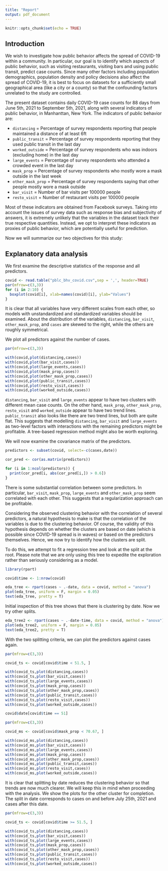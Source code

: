 ```yaml
---
title: "Report"
output: pdf_document
---
```


```r
knitr::opts_chunk$set(echo = TRUE)
```

## Introduction

We wish to investigate how public behavior affects the spread of COVID-19 within a community. In particular, our goal is to identify which aspects of public behavior, such as visiting restaurants, visiting bars and using public transit, predict case counts. Since many other factors including population demographics, population density and policy decisions also affect the spread of COVID-19, it is best to focus on datasets for a sufficiently small geographical area (like a city or a county) so that the confounding factors unrelated to the study are controlled.

The present dataset contains daily COVID-19 case counts for 88 days from June 5th, 2021 to September 5th, 2021, along with several indicators of public behavior, in Manhanttan, New York. The indicators of public behavior are:

- `distancing` = Percentage of survey respondents reporting that people maintained a distance of at least 6ft
- `public_transit` = Percentage of survey respondents reporting that they used public transit in the last day
- `worked_outside` = Percentage of survey respondents who was indoors (excluding home) in the last day
- `large_events` = Percentage of survey respondents who attended a crowded event in the last day
- `mask_prop` = Percentage of survey respondents who mostly wore a mask outside in the last week
- `other_mask_prop` = Percentage of survey respondents saying that other people mostly wore a mask outside
- `bar_visit` = Number of bar visits per 100000 people
- `resto_visit` = Number of restaurant visits per 100000 people

Most of these indicators are obtained from Facebook surveys. Taking into account the issues of survey data such as response bias and subjectivity of answers, it is extremely unlikely that the variables in the dataset track their true respective quantities. Instead, we opt to interpret these indicators as proxies of public behavior, which are potentially useful for prediction.

Now we will summarize our two objectives for this study:
\begin{enumerate}
\item Identify which of the above indicators are important in predicting COVID-19 case counts.
\item Identify a model which can be used to predict future COVID-19 case counts.
\end{enumerate}

## Explanatory data analysis

We first examine the descriptive statistics of the response and all predictors.

```r
covid <- read.table("pblc_bhv_covid.csv",sep = ',', header=TRUE)
par(mfrow=c(3,3))
for (i in 2:10) {
  boxplot(covid[i], xlab=names(covid)[i], ylab="Values")
}
```
It is clear that all variables have very different scales from each other, so models with unstandardized and standardized variables should be examined. About the distribution of the variables, `distancing`, `bar_visit`, `other_mask_prop`, and `cases` are skewed to the right, while the others are roughly symmetrical.

We plot all predictors against the number of cases.

```r

par(mfrow=c(3,3))

with(covid,plot(distancing,cases))
with(covid,plot(bar_visit,cases))
with(covid,plot(large_events,cases))
with(covid,plot(mask_prop,cases))
with(covid,plot(other_mask_prop,cases))
with(covid,plot(public_transit,cases))
with(covid,plot(resto_visit,cases))
with(covid,plot(worked_outside,cases))
```

`distancing`, `bar_visit` and `large_events` appear to have two clusters with different mean case counts. On the other hand, `mask_prop`, `other_mask_prop`, `resto_visit` and `worked_outside` appear to have two trend lines. `public_transit` also looks like there are two trend lines, but both are quite flat. This suggests that modelling `distancing`, `bar_visit` and `large_events` as two-level factors with interactions with the remaining predictors might be profitable. A tree-based regression method might also be worth exploring.

We will now examine the covariance matrix of the predictors.

```r
predictors <- subset(covid, select=-c(cases,date))

cor_pred <- cor(as.matrix(predictors))

for (i in 1:ncol(predictors)) {
  print(cor_pred[i, abs(cor_pred[i,]) > 0.6])
}
```

There is some substantial correlation between some predictors. In particular, `bar_visit`, `mask_prop`, `large_events` and `other_mask_prop` seem correlated with each other. This suggests that a regularization approach can be profitable.

Considering the observed clustering behavior with the correlation of several predictors, a natural hypothesis to make is that the correlation of the variables is due to the clustering behavior. Of course, the validity of this hypothesis depends on whether the clusters are based on date (which is possible since COVID-19 spread is in waves) or based on the predictors themselves. Hence, we now try to identify how the clusters are split.

To do this, we attempt to fit a regression tree and look at the split at the root. Please note that we are only using this tree to expedite the exploration rather than seriously considering as a model.

```r
library(rpart)

covid$time <- 1:nrow(covid)

eda_tree <- rpart(cases ~ .-date, data = covid, method = "anova")
plot(eda_tree, uniform = F, margin = 0.05)
text(eda_tree, pretty = T)
```

Initial inspection of this tree shows that there is clustering by date. Now we try other splits.

```r
eda_tree2 <- rpart(cases ~ .-date-time, data = covid, method = "anova")
plot(eda_tree2, uniform = F, margin = 0.05)
text(eda_tree2, pretty = T)
```

With the two splitting criteria, we can plot the predictors against cases again.

```r
par(mfrow=c(3,3))

covid_ts <- covid[covid$time < 51.5, ]

with(covid_ts,plot(distancing,cases))
with(covid_ts,plot(bar_visit,cases))
with(covid_ts,plot(large_events,cases))
with(covid_ts,plot(mask_prop,cases))
with(covid_ts,plot(other_mask_prop,cases))
with(covid_ts,plot(public_transit,cases))
with(covid_ts,plot(resto_visit,cases))
with(covid_ts,plot(worked_outside,cases))

covid$date[covid$time == 51]
```

```r
par(mfrow=c(3,3))

covid_ms <- covid[covid$mask_prop < 70.67, ]

with(covid_ms,plot(distancing,cases))
with(covid_ms,plot(bar_visit,cases))
with(covid_ms,plot(large_events,cases))
with(covid_ms,plot(mask_prop,cases))
with(covid_ms,plot(other_mask_prop,cases))
with(covid_ms,plot(public_transit,cases))
with(covid_ms,plot(resto_visit,cases))
with(covid_ms,plot(worked_outside,cases))
```

It is clear that splitting by date reduces the clustering behavior so that trends are now much clearer. We will keep this in mind when proceeding with the analysis. We show the plots for the other cluster for completion. The split in date corresponds to cases on and before July 25th, 2021 and cases after this date.

```r
par(mfrow=c(3,3))

covid_ts <- covid[covid$time >= 51.5, ]

with(covid_ts,plot(distancing,cases))
with(covid_ts,plot(bar_visit,cases))
with(covid_ts,plot(large_events,cases))
with(covid_ts,plot(mask_prop,cases))
with(covid_ts,plot(other_mask_prop,cases))
with(covid_ts,plot(public_transit,cases))
with(covid_ts,plot(resto_visit,cases))
with(covid_ts,plot(worked_outside,cases))
```